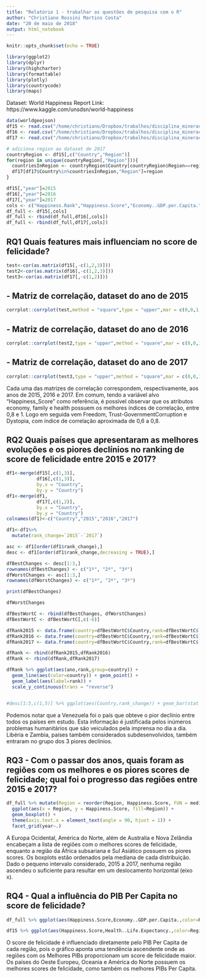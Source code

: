 ```yaml
---
title: "Relatório 1 - trabalhar as questões de pesquisa com o R"
author: "Christiano Rossini Martins Costa"
date: "20 de maio de 2018"
output: html_notebook
---
```


```r
knitr::opts_chunk$set(echo = TRUE)

library(ggplot2)
library(dplyr)
library(highcharter)
library(formattable)
library(plotly)
library(countrycode)
library(maps)
```


Dataset: World Happiness Report
Link: https://www.kaggle.com/unsdsn/world-happiness

```r
data(worldgeojson)
df15 <- read.csv("/home/christiano/Dropbox/trabalhos/disciplina_mineracao/datasets/datasets_menores/world-happines/2015.csv", stringsAsFactors = FALSE)
df16 <- read.csv("/home/christiano/Dropbox/trabalhos/disciplina_mineracao/datasets/datasets_menores/world-happines/2016.csv", stringsAsFactors = FALSE)
df17 <- read.csv("/home/christiano/Dropbox/trabalhos/disciplina_mineracao/datasets/datasets_menores/world-happines/2017.csv", stringsAsFactors = FALSE)

# adiciona region ao dataset de 2017
countryRegion <- df15[,c("Country","Region")]
for(region in unique(countryRegion[,"Region"])){
  countriesInRegion <- countryRegion$Country[countryRegion$Region==region]
  df17[df17$Country%in%countriesInRegion,"Region"]=region
}

df15[,"year"]=2015
df16[,"year"]=2016
df17[,"year"]=2017
cols <- c("Happiness.Rank","Happiness.Score","Economy..GDP.per.Capita.","Family","Health..Life.Expectancy.","Freedom","Trust..Government.Corruption.","Generosity","Dystopia.Residual","Country","Region","year")
df_full <- df15[,cols]
df_full <- rbind(df_full,df16[,cols])
df_full <- rbind(df_full,df17[,cols])

```

## RQ1 Quais features mais influenciam no score de felicidade?

```r
test<-cor(as.matrix(df15[,-c(1,2,3)]))
test2<-cor(as.matrix(df16[,-c(1,2,3)]))
test3<-cor(as.matrix(df17[,-c(1,2)]))
```

## - Matriz de correlação, dataset do ano de 2015
```r
corrplot::corrplot(test,method = "square",type = "upper",mar = c(0,0,1,0))
```
## - Matriz de correlação, dataset do ano de 2016
```r
corrplot::corrplot(test2,type = "upper",method = "square",mar = c(0,0,1,0))
```
## - Matriz de correlação, dataset do ano de 2017
```r
corrplot::corrplot(test3,type = "upper",method = "square",mar = c(0,0,1,0))
```

Cada uma das matrizes de correlação correspondem, respectivamente, aos anos de 2015, 2016 e 2017. Em comum, tendo a variável alvo "Happiness_Score" como referência, é possível observar que os atributos economy, family e health possuem os melhores índices de correlação, entre 0,8 e 1. Logo em seguida vem Freedom, Trust-GovernmentCorruption e Dystopia, com índice de correlação aproximada de 0,6 a 0,8.



## RQ2 Quais países que apresentaram as melhores evoluções e os piores declínios no ranking de score de felicidade entre 2015 e 2017?

```r

df1<-merge(df15[,c(1,3)],
           df16[,c(1,3)],
           by.x = "Country",
           by.y = "Country")
df1<-merge(df1,
           df17[,c(1,2)],
           by.x = "Country",
           by.y = "Country")
colnames(df1)<-c("Country","2015","2016","2017")

df1<-df1%>%
  mutate(rank_change=`2015`-`2017`)

asc <- df1[order(df1$rank_change),]
desc <- df1[order(df1$rank_change,decreasing = TRUE),]

dfBestChanges <- desc[1:3,]
rownames(dfBestChanges) <- c("1º", "2º", "3º")
dfWorstChanges <- asc[1:3,]
rownames(dfWorstChanges) <- c("1º", "2º", "3º")

print(dfBestChanges)
```

```r
dfWorstChanges
```

```r
dfBestWortC <- rbind(dfBestChanges, dfWorstChanges)
dfBestWortC <- dfBestWortC[,c(-6)]

dfRank2015 <- data.frame(country=dfBestWortC$Country,rank=dfBestWortC$`2015`,ano="2015")
dfRank2016 <- data.frame(country=dfBestWortC$Country,rank=dfBestWortC$`2016`,ano="2016")
dfRank2017 <- data.frame(country=dfBestWortC$Country,rank=dfBestWortC$`2017`,ano="2017")

dfRank <- rbind(dfRank2015,dfRank2016)  
dfRank <- rbind(dfRank,dfRank2017)  

dfRank %>% ggplot(aes(ano,rank,group=country)) +
  geom_line(aes(color=country)) + geom_point() +
  geom_label(aes(label=rank)) +
  scale_y_continuous(trans = "reverse")


#desc[1:5,c(1,5)] %>% ggplot(aes(Country,rank_change)) + geom_bar(stat = "identity")
```

Podemos notar que a Venezuela foi o país que obteve o pior declínio entre todos os países em estudo. Esta informação é justificada pelos inúmeros problemas humanitários que são veiculados pela imprensa no dia a dia. Libéria e Zambia, países também considerados subdesenvolvidos, também entraram no grupo dos 3 piores declínios.


## RQ3 - Com o passar dos anos, quais foram as regiões com os melhores e os piores scores de felicidade; qual foi o progresso das regiões entre 2015 e 2017?

```r
df_full %>% mutate(Region = reorder(Region, Happiness.Score, FUN = median)) %>% 
  ggplot(aes(x = Region, y = Happiness.Score, fill=Region)) + 
  geom_boxplot() +
  theme(axis.text.x = element_text(angle = 90, hjust = 1)) +
  facet_grid(year~.) 
```

A Europa Ocidental, América do Norte, além de Australia e Nova Zelândia encabeçam a lista de regiões com o melhores scores de felicidade, enquanto a região da África subsariana e Sul Asiático possuem os piores scores. 
Os boxplots estão ordenados pela mediana de cada distribuição. Dado o pequeno intervalo considerado, 2015 a 2017, nenhuma região ascendeu o suficiente para resultar em um deslocamento horizontal (eixo x).



## RQ4 - Qual a influência do PIB Per Capita no score de felicidade? 
```r

df_full %>% ggplot(aes(Happiness.Score,Economy..GDP.per.Capita.,color=Region)) + geom_point() + facet_grid(year~.) 

df15 %>% ggplot(aes(Happiness.Score,Health..Life.Expectancy.,color=Region)) + geom_point()

```

O score de felicidade é influenciado diretamente pelo PIB Per Capita de cada região, pois o gráfico aponta uma tendência ascendente onde as regiões com os Melhores PIBs proporcionam um score de felicidade maior. Os países do Oeste Europeu, Oceania e América do Norte possuem os melhores scores de felicidade, como também os melhores PIBs Per Capita.